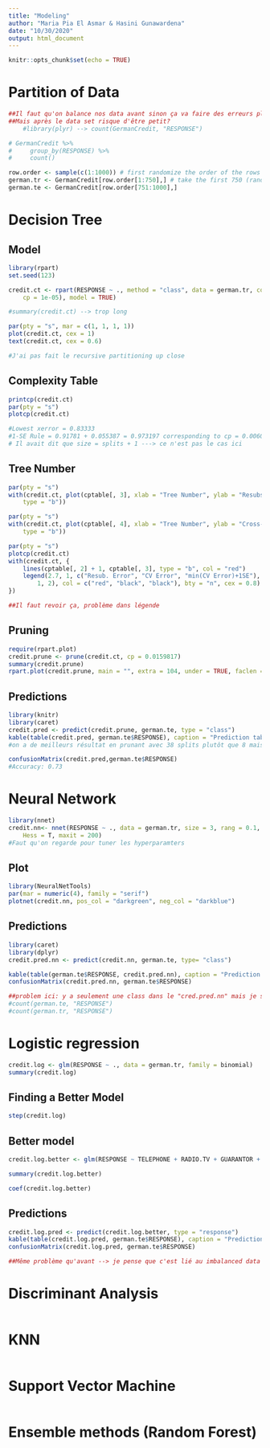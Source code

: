 ```yaml
---
title: "Modeling"
author: "Maria Pia El Asmar & Hasini Gunawardena"
date: "10/30/2020"
output: html_document
---
```


```r
knitr::opts_chunk$set(echo = TRUE)
```
# Partition of Data

```r
##Il faut qu'on balance nos data avant sinon ça va faire des erreurs plus tard
##Mais après le data set risque d'être petit?
    #library(plyr) --> count(GermanCredit, "RESPONSE")

# GermanCredit %>% 
#     group_by(RESPONSE) %>% 
#     count()

row.order <- sample(c(1:1000)) # first randomize the order of the rows
german.tr <- GermanCredit[row.order[1:750],] # take the first 750 (random) rows of german for the training set
german.te <- GermanCredit[row.order[751:1000],]

```

# Decision Tree
## Model

```r
library(rpart)
set.seed(123)

credit.ct <- rpart(RESPONSE ~ ., method = "class", data = german.tr, control = rpart.control(minsplit = 4, 
    cp = 1e-05), model = TRUE)

#summary(credit.ct) --> trop long 

par(pty = "s", mar = c(1, 1, 1, 1))
plot(credit.ct, cex = 1)
text(credit.ct, cex = 0.6)

#J'ai pas fait le recursive partitioning up close 

```

## Complexity Table

```r
printcp(credit.ct)
par(pty = "s")
plotcp(credit.ct)

#Lowest xerror = 0.83333
#1-SE Rule = 0.91781 + 0.055387 = 0.973197 corresponding to cp = 0.0060883  (38 splits) but for visibility purpose let's take the second best --> cp = 0.0159817 (8 splits)
# Il avait dit que size = splits + 1 ---> ce n'est pas le cas ici
```

## Tree Number 

```r
par(pty = "s")
with(credit.ct, plot(cptable[, 3], xlab = "Tree Number", ylab = "Resubstitution Error (R)", 
    type = "b"))

par(pty = "s")
with(credit.ct, plot(cptable[, 4], xlab = "Tree Number", ylab = "Cross-Validated Error (R(cv))", 
    type = "b"))

par(pty = "s")
plotcp(credit.ct)
with(credit.ct, {
    lines(cptable[, 2] + 1, cptable[, 3], type = "b", col = "red")
    legend(2.7, 1, c("Resub. Error", "CV Error", "min(CV Error)+1SE"), lty = c(1, 
        1, 2), col = c("red", "black", "black"), bty = "n", cex = 0.8)
})

##Il faut revoir ça, problème dans légende 

```

## Pruning 

```r
require(rpart.plot)
credit.prune <- prune(credit.ct, cp = 0.0159817)
summary(credit.prune)
rpart.plot(credit.prune, main = "", extra = 104, under = TRUE, faclen = 0) #On voit quand même rien du tout

```

## Predictions

```r
library(knitr)
library(caret)
credit.pred <- predict(credit.prune, german.te, type = "class")
kable(table(credit.pred, german.te$RESPONSE), caption = "Prediction table")
#on a de meilleurs résultat en prunant avec 38 splits plutôt que 8 mais on voit rien sur les graphs avec 38 splits.

confusionMatrix(credit.pred,german.te$RESPONSE)
#Accuracy: 0.73


``` 


# Neural Network


```r
library(nnet)
credit.nn<- nnet(RESPONSE ~ ., data = german.tr, size = 3, rang = 0.1, decay = 5e-04, 
    Hess = T, maxit = 200)
#Faut qu'on regarde pour tuner les hyperparamters

```

## Plot
```r
library(NeuralNetTools)
par(mar = numeric(4), family = "serif")
plotnet(credit.nn, pos_col = "darkgreen", neg_col = "darkblue")

```

## Predictions

```r
library(caret)
library(dplyr)
credit.pred.nn <- predict(credit.nn, german.te, type= "class")

kable(table(german.te$RESPONSE, credit.pred.nn), caption = "Prediction table")
confusionMatrix(credit.pred.nn, german.te$RESPONSE)

##problem ici: y a seulement une class dans le "cred.pred.nn" mais je sais pas pourquoi
#count(german.te, "RESPONSE")
#count(german.tr, "RESPONSE")

```


# Logistic regression 

```r
credit.log <- glm(RESPONSE ~ ., data = german.tr, family = binomial)
summary(credit.log)

```

## Finding a Better Model

```r
step(credit.log)

```
## Better model

```r
credit.log.better <- glm(RESPONSE ~ TELEPHONE + RADIO.TV + GUARANTOR + OTHER_INSTALL + MALE_SINGLE + RENT + FOREIGN + USED_CAR + AMOUNT + EDUCATION + DURATION + PRESENT_RESIDENT + NEW_CAR + HISTORY + SAV_ACCT + INSTALL_RATE + CHK_ACCT, data = german.tr, family = binomial)

summary(credit.log.better)

```

```r
coef(credit.log.better)
```

## Predictions
```r
credit.log.pred <- predict(credit.log.better, type = "response")
kable(table(credit.log.pred, german.te$RESPONSE), caption = "Prediction table")
confusionMatrix(credit.log.pred, german.te$RESPONSE)

##Même problème qu'avant --> je pense que c'est lié au imbalanced data

```


# Discriminant Analysis

```r


```

# KNN

```r


```

# Support Vector Machine 

```r


```

# Ensemble methods (Random Forest)

```r


```

